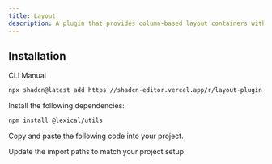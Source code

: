 ```yaml
---
title: Layout
description: A plugin that provides column-based layout containers with customizable structure.
---
```


<ComponentPreview
  name="layout-plugin-demo"
  className="[&_.preview>[data-orientation=vertical]]:sm:max-w-[70%]"
  description="A plugin that provides column-based layout containers with customizable structure."
/>

## Installation

<Tabs defaultValue="cli">

<TabsList>
  <TabsTrigger value="cli">CLI</TabsTrigger>
  <TabsTrigger value="manual">Manual</TabsTrigger>
</TabsList>

<TabsContent value="cli">

```bash
npx shadcn@latest add https://shadcn-editor.vercel.app/r/layout-plugin.json
```

</TabsContent>

<TabsContent value="manual">

<Steps>

<Step>Install the following dependencies:</Step>

```bash
npm install @lexical/utils
```

<Step>Copy and paste the following code into your project.</Step>

<ComponentSource name="layout-plugin" />

<Step>Update the import paths to match your project setup.</Step>

</Steps>

</TabsContent>

</Tabs>